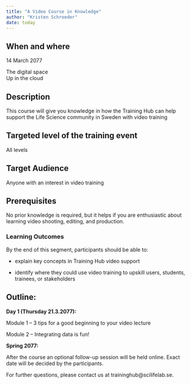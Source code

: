 ```yaml
---
title: "A Video Course in Knowledge"
author: "Kristen Schroeder"
date: today
---
```


## When and where

14 March 2077

The digital space<br>
Up in the cloud

## Description

This course will give you knowledge in how the Training Hub can help support the Life Science community in Sweden with video training

## Targeted level of the training event
All levels

## Target Audience
Anyone with an interest in video training

## Prerequisites
No prior knowledge is required, but it helps if you are enthusiastic about learning video shooting, editing, and production. 

### Learning Outcomes

By the end of this segment, participants should be able to:

* explain key concepts in Training Hub video support

* identify where they could use video training to upskill users, students, trainees, or stakeholders

## Outline:
**Day 1 (Thursday 21.3.2077):**                

Module 1 – 3 tips for a good beginning to your video lecture

Module 2 – Integrating data is fun!


**Spring 2077:**

After the course an optional follow-up session will be held online. Exact date will be decided by the participants.


For further questions, please contact us at traininghub@scilifelab.se.